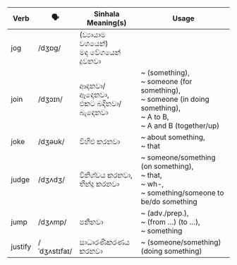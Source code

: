 | Verb    | 🗣️            | Sinhala Meaning(s)          | Usage                                                               |
| ------- | ------------ | --------------------------- | ------------------------------------------------------------------------------- |
| jog     | /dʒɒɡ/       | (ව්‍යායාම වශයෙන්)<br/>මඳ වේගයෙන් දුවනවා |                                                                                 |
| join    | /dʒɔɪn/      | ආඳනවා/ඈඳෙනවා,<br/>එකට බඳිනවා/බැඳෙනවා | ~ (something),<br/>~ someone (for something),<br/>~ someone (in doing something),<br/>~ A to B,<br/>~ A and B (together/up) |
| joke    | /dʒəʊk/      | විහිළු කරනවා                    | ~ about something,<br/>~ that                                                             |
| judge   | /dʒʌdʒ/      | විනිශ්චය කරනවා,<br/>තීන්දු කරනවා     | ~ someone/something (on something),<br/>~ that,<br/>~ wh-,<br/>~ something/someone to be/do something                         |
| jump    | /dʒʌmp/      | පනිනවා                        | ~ (adv./prep.),<br/>~ (from …) (to …),<br/>~ something                                        |
| justify | /ˈdʒʌstɪfaɪ/ | සාධාරණීකරණය කරනවා               | ~ (someone/something) (doing something)                                                          |